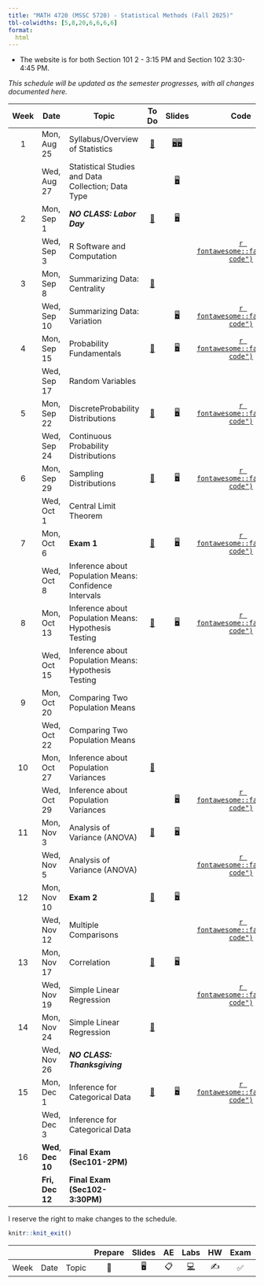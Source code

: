 ```yaml
---
title: "MATH 4720 (MSSC 5720) - Statistical Methods (Fall 2025)"
tbl-colwidths: [5,8,20,6,6,6,6]
format:
  html
---
```


-   The website is for both Section 101 2 - 3:15 PM and Section 102 3:30-4:45 PM.

*This schedule will be updated as the semester progresses, with all changes documented here.*

::: column-screen-inset-right
| Week | Date | Topic | To Do | Slides | Code | Homework | Project |
|:-------:|---------|---------|:-------:|:-------:|:-------:|:-------:|:-------:|
| 1 | Mon, Aug 25 | Syllabus/Overview of Statistics | [📖](/weeks/week-1.html "Week 1") | [🖥️](slides/01-syllabus.html "Syllabus")[🖥️](slides/02-overview.html "Overview") |  |  |  |
|  | Wed, Aug 27 | Statistical Studies and Data Collection; Data Type |  | [🖥️](slides/03-bias-var.html "bias-var-tradeoff") |  |  |  |
| 2 | Mon, Sep 1 | ***NO CLASS: Labor Day*** | [📖](/weeks/week-2.html "Week 2") | [🖥️](slides/04-lin-reg.html "Linear regression") |  |  |  |
|  | Wed, Sep 3 | R Software and Computation |  |  | [`r fontawesome::fa("file-code")`](code/04-linear-reg-code.html "04-linear-reg-code") |  |  |
| 3 | Mon, Sep 8 | Summarizing Data: Centrality | [📖](/weeks/week-3.html "Week 3") |  |  | [✍️ HW1](/hw/hw-1.html "Homework 1") |  |
|  | Wed, Sep 10 | Summarizing Data: Variation |  | [🖥️](slides/05-ridge-cv.html "Ridge regression and cross validation") | [`r fontawesome::fa("file-code")`](code/05-ridge-cv-code.html "05-ridge-cv-code") |  |  |
| 4 | Mon, Sep 15 | Probability Fundamentals | [📖](/weeks/week-4.html "Week 4") | [🖥️](slides/06-lasso-vs.html "06-lasso-vs") | [`r fontawesome::fa("file-code")`](code/06-lasso-vs-code.html "06-lasso-vs-code") |  |  |
|  | Wed, Sep 17 | Random Variables |  |  |  |  |  |
| 5 | Mon, Sep 22 | DiscreteProbability Distributions | [📖](/weeks/week-5.html "Week 5") | [🖥️](slides/07-splines.html "07-splines") | [`r fontawesome::fa("file-code")`](code/07-splines-code.html "07-splines-code") |  |  |
|  | Wed, Sep 24 | Continuous Probability Distributions |  |  |  | HW 1 Due |  |
| 6 | Mon, Sep 29 | Sampling Distributions | [📖](/weeks/week-6.html "Week 6") | [🖥️](slides/08-bayes.html "08-bayes") | [`r fontawesome::fa("file-code")`](code/08-bayes-code.html "08-bayes-code") | [✍️ HW2](/hw/hw-2.html "Homework 2") |  |
|  | Wed, Oct 1 | Central Limit Theorem |  |  |  |  | [✅](present-description.html#timeline-and-things-to-do "Midterm presentation 1") Team up Due |
| 7 | Mon, Oct 6 | **Exam 1** | [📖](/weeks/week-7.html "Week 7") | [🖥️](slides/09-class-glm.html "09-class-glm") | [`r fontawesome::fa("file-code")`](code/09-class-glm-code.html "09-class-glm-code") |  |  |
|  | Wed, Oct 8 | Inference about Population Means: Confidence Intervals |  |  |  | HW 2 Due | [✅](present-description.html#proposal "Midterm presentation 1") Proposal Due |
| 8 | Mon, Oct 13 | Inference about Population Means: Hypothesis Testing | [📖](/weeks/week-8.html "Week 8") | [🖥️](slides/10-generative.html "10-generative") | [`r fontawesome::fa("file-code")`](code/10-generative-code.html "10-generative-code") |  |  |
|  | Wed, Oct 15 | Inference about Population Means: Hypothesis Testing |  |  |  | [✍️ HW3](/hw/hw-3.html "Homework 3") | [✅](present-description.html#materials "Midterm presentation 1") Materials Due |
| 9 | Mon, Oct 20 | Comparing Two Population Means |  |  |  |  |  |
|  | Wed, Oct 22 | Comparing Two Population Means |  |  |  |  |  |
| 10 | Mon, Oct 27 | Inference about Population Variances | [📖](/weeks/week-10.html "Week 10") |  |  |  |  |
|  | Wed, Oct 29 | Inference about Population Variances |  | [🖥️](slides/11-knn.html "11-knn") | [`r fontawesome::fa("file-code")`](code/11-knn-code.html "11-knn-code") |  |  |
| 11 | Mon, Nov 3 | Analysis of Variance (ANOVA) | [📖](/weeks/week-11.html "Week 11") | [🖥️](slides/12-gp.html "12-gp") |  |  |  |
|  | Wed, Nov 5 | Analysis of Variance (ANOVA) |  |  | [`r fontawesome::fa("file-code")`](code/12-gp-code.html "12-gp-code") |  |  |
| 12 | Mon, Nov 10 | **Exam 2** | [📖](/weeks/week-12.html "Week 11") | [🖥️](slides/13-svm.html "13-svm") |  |  |  |
|  | Wed, Nov 12 | Multiple Comparisons |  |  | [`r fontawesome::fa("file-code")`](code/13-svm-code.html "13-svm-code") | HW 3 Due |  |
| 13 | Mon, Nov 17 | Correlation | [📖](/weeks/week-13.html "Week 13") | [🖥️](slides/14-tree.html "14-tree") |  |  | Proposal-2 Due |
|  | Wed, Nov 19 | Simple Linear Regression |  |  | [`r fontawesome::fa("file-code")`](code/14-tree-code.html "14-tree-code") | [✍️ HW4](/hw/hw-4.html "hw-4") |  |
| 14 | Mon, Nov 24 | Simple Linear Regression | [📖](present-work-2.html "present-work-2") |  |  |  | [✅](present-description-2.html#proposal "Presentation II Guideline") Project-2 Guideline |
|  | Wed, Nov 26 | ***NO CLASS: Thanksgiving*** |  |  |  |  |  |
| 15 | Mon, Dec 1 | Inference for Categorical Data | [📖](/weeks/week-15.html "Week 15") | [🖥️](slides/15-pca.html "15-pca") | [`r fontawesome::fa("file-code")`](code/15-pca-code.html "15-pca-code") |  |  |
|  | Wed, Dec 3 | Inference for Categorical Data |  |  |  |  |  |
| 16 | **Wed**, **Dec 10** | **Final Exam (Sec101-2PM)** |  |  |  | HW 4 Due |  |
|  | **Fri, Dec 12** | **Final Exam (Sec102-3:30PM)** |  |  |  |  | [✅](project-description.html "Final project guideline") Final project guideline |
:::

I reserve the right to make changes to the schedule.

```r
knitr::knit_exit()
```

|   |   |   | Prepare | Slides | AE | Labs | HW | Exam | Project |
|--------|--------|--------|:------:|:------:|:------:|:------:|:------:|:------:|:------:|
| Week | Date | Topic | 📖 | 🖥️ | 📋 | [💻](https://sakai.duke.edu/samigo-app/servlet/Login?id=6fa7ebf3-01af-42a6-91ba-3e813d3901221641094171786) | ✍️ | ✅ | 📂 |
